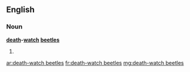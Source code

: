 ==English==

===Noun===
'''[[death]]-[[watch]] [[beetle]]s'''

# {{plural of|death-watch beetle}}

[[ar:death-watch beetles]]
[[fr:death-watch beetles]]
[[mg:death-watch beetles]]